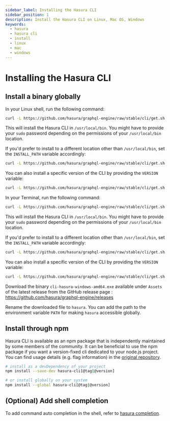 ```yaml
---
sidebar_label: Installing the Hasura CLI
sidebar_position: 1
description: Install the Hasura CLI on Linux, Mac OS, Windows
keywords:
  - hasura
  - hasura cli
  - install
  - linux
  - mac
  - windows
---
```



# Installing the Hasura CLI

## Install a binary globally

<Tabs className="api-tabs">
<TabItem value="linux" label="Linux">

In your Linux shell, run the following command:

```bash
curl -L https://github.com/hasura/graphql-engine/raw/stable/cli/get.sh | bash
```

This will install the Hasura CLI in `/usr/local/bin`. You might have to
provide your `sudo` password depending on the permissions of your
`/usr/local/bin` location.

If you'd prefer to install to a different location other than
`/usr/local/bin`, set the `INSTALL_PATH` variable accordingly:

```bash
curl -L https://github.com/hasura/graphql-engine/raw/stable/cli/get.sh | INSTALL_PATH=$HOME/bin bash
```

You can also install a specific version of the CLI by providing the
`VERSION` variable:

```bash
curl -L https://github.com/hasura/graphql-engine/raw/stable/cli/get.sh | VERSION=v2.19.0 bash
```

</TabItem>
<TabItem value="mac" label="Mac">

In your Terminal, run the following command:

```bash
curl -L https://github.com/hasura/graphql-engine/raw/stable/cli/get.sh | bash
```

This will install the Hasura CLI in `/usr/local/bin`. You might have to
provide your `sudo` password depending on the permissions of your
`/usr/local/bin` location.

If you'd prefer to install to a different location other than
`/usr/local/bin`, set the `INSTALL_PATH` variable accordingly:

```bash
curl -L https://github.com/hasura/graphql-engine/raw/stable/cli/get.sh | INSTALL_PATH=$HOME/bin bash
```

You can also install a specific version of the CLI by providing the
`VERSION` variable:

```bash
curl -L https://github.com/hasura/graphql-engine/raw/stable/cli/get.sh | VERSION=v2.19.0 bash
```

</TabItem>
<TabItem value="windows" label="Windows">

Download the binary `cli-hasura-windows-amd64.exe` available under
`Assets` of the latest release from the GitHub release page : <Link to="https://github.com/hasura/graphql-engine/releases">https://github.com/hasura/graphql-engine/releases</Link>

Rename the downloaded file to `hasura`. You can add the path to the
environment variable `PATH` for making `hasura` accessible globally.

</TabItem>
</Tabs>

## Install through npm

Hasura CLI is available as an npm package that is independently
maintained by some members of the community. It can be beneficial to use
the npm package if you want a version-fixed cli dedicated to your
node.js project. You can find usage details (e.g. flag information) in
the [original repository](https://github.com/jjangga0214/hasura-cli).

```bash
# install as a devDependency of your project
npm install --save-dev hasura-cli[@tag|@version]

# or install globally on your system
npm install --global hasura-cli[@tag|@version]
```

## (Optional) Add shell completion

To add command auto completion in the shell, refer to [hasura completion](/hasura-cli/commands/hasura_completion.mdx).
